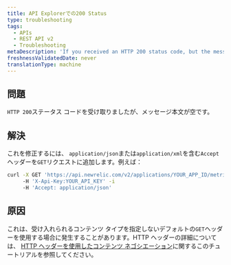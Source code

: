 ```yaml
---
title: API Explorerでの200 Status
type: troubleshooting
tags:
  - APIs
  - REST API v2
  - Troubleshooting
metaDescription: 'If you received an HTTP 200 status code, but the message body is empty, make sure you have specified an Accept header in your GET request.'
freshnessValidatedDate: never
translationType: machine
---
```


## 問題

`HTTP 200`ステータス コードを受け取りましたが、メッセージ本文が空です。

## 解決

これを修正するには、 `application/json`または`application/xml`を含む`Accept`ヘッダーを`GET`リクエストに追加します。例えば：

```sh
curl -X GET 'https://api.newrelic.com/v2/applications/YOUR_APP_ID/metrics/data.json'
     -H 'X-Api-Key:YOUR_API_KEY' -i
     -H 'Accept: application/json'
```

## 原因

これは、受け入れられるコンテンツ タイプを指定しないデフォルトの`GET`ヘッダーを使用する場合に発生することがあります。HTTP ヘッダーの詳細については、 [HTTP ヘッダーを使用したコンテンツ ネゴシエーション](https://restfulapi.net/content-negotiation/)に関するこのチュートリアルを参照してください。